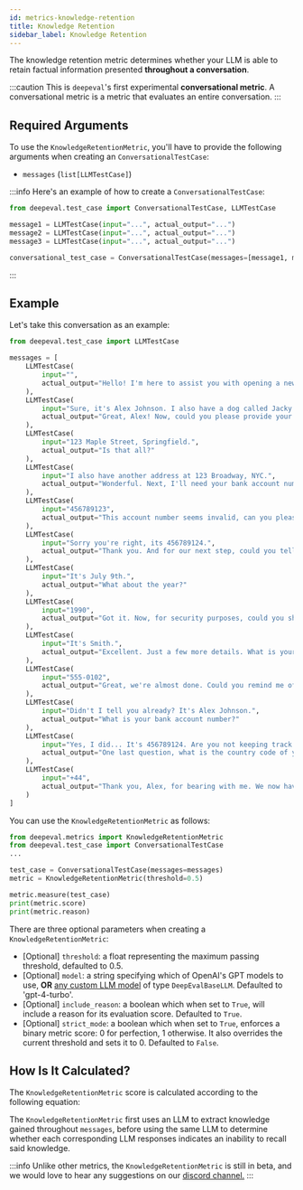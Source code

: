 ```yaml
---
id: metrics-knowledge-retention
title: Knowledge Retention
sidebar_label: Knowledge Retention
---
```



The knowledge retention metric determines whether your LLM is able to retain factual information presented **throughout a conversation**.

:::caution
This is `deepeval`'s first experimental **conversational metric**. A conversational metric is a metric that evaluates an entire conversation.
:::

## Required Arguments

To use the `KnowledgeRetentionMetric`, you'll have to provide the following arguments when creating an `ConversationalTestCase`:

- `messages` (`list[LLMTestCase]`)

:::info
Here's an example of how to create a `ConversationalTestCase`:

```python
from deepeval.test_case import ConversationalTestCase, LLMTestCase

message1 = LLMTestCase(input="...", actual_output="...")
message2 = LLMTestCase(input="...", actual_output="...")
message3 = LLMTestCase(input="...", actual_output="...")

conversational_test_case = ConversationalTestCase(messages=[message1, message2, message3])
```

:::

## Example

Let's take this conversation as an example:

```python
from deepeval.test_case import LLMTestCase

messages = [
    LLMTestCase(
        input="",
        actual_output="Hello! I'm here to assist you with opening a new bank account. To start, may I have your full name, please?"
    ),
    LLMTestCase(
        input="Sure, it's Alex Johnson. I also have a dog called Jacky.",
        actual_output="Great, Alex! Now, could you please provide your current address?"
    ),
    LLMTestCase(
        input="123 Maple Street, Springfield.",
        actual_output="Is that all?"
    ),
    LLMTestCase(
        input="I also have another address at 123 Broadway, NYC.",
        actual_output="Wonderful. Next, I'll need your bank account number where we can link this new account."
    ),
    LLMTestCase(
        input="456789123",
        actual_output="This account number seems invalid, can you please double-check?"
    ),
    LLMTestCase(
        input="Sorry you're right, its 456789124.",
        actual_output="Thank you. And for our next step, could you tell me your date of birth?"
    ),
    LLMTestCase(
        input="It's July 9th.",
        actual_output="What about the year?"
    ),
    LLMTestCase(
        input="1990",
        actual_output="Got it. Now, for security purposes, could you share your mother's maiden name?"
    ),
    LLMTestCase(
        input="It's Smith.",
        actual_output="Excellent. Just a few more details. What is your phone number?"
    ),
    LLMTestCase(
        input="555-0102",
        actual_output="Great, we're almost done. Could you remind me of your full name for the account documentation?"
    ),
    LLMTestCase(
        input="Didn't I tell you already? It's Alex Johnson.",
        actual_output="What is your bank account number?"
    ),
    LLMTestCase(
        input="Yes, I did... It's 456789124. Are you not keeping track of this?",
        actual_output="One last question, what is the country code of your phone number?"
    ),
    LLMTestCase(
        input="+44",
        actual_output="Thank you, Alex, for bearing with me. We now have all the information we need to proceed with opening your new bank account. I appreciate your cooperation and patience throughout this process."
    )
]
```

You can use the `KnowledgeRetentionMetric` as follows:

```python
from deepeval.metrics import KnowledgeRetentionMetric
from deepeval.test_case import ConversationalTestCase
...

test_case = ConversationalTestCase(messages=messages)
metric = KnowledgeRetentionMetric(threshold=0.5)

metric.measure(test_case)
print(metric.score)
print(metric.reason)
```

There are three optional parameters when creating a `KnowledgeRetentionMetric`:

- [Optional] `threshold`: a float representing the maximum passing threshold, defaulted to 0.5.
- [Optional] `model`: a string specifying which of OpenAI's GPT models to use, **OR** [any custom LLM model](metrics-introduction#using-a-custom-llm) of type `DeepEvalBaseLLM`. Defaulted to 'gpt-4-turbo'.
- [Optional] `include_reason`: a boolean which when set to `True`, will include a reason for its evaluation score. Defaulted to `True`.
- [Optional] `strict_mode`: a boolean which when set to `True`, enforces a binary metric score: 0 for perfection, 1 otherwise. It also overrides the current threshold and sets it to 0. Defaulted to `False`.

## How Is It Calculated?

The `KnowledgeRetentionMetric` score is calculated according to the following equation:

<Equation formula="\text{Knowledge Retention} = \frac{\text{Number of Messages with Knowledge Attritions}}{\text{Total Number of Messages}}" />

The `KnowledgeRetentionMetric` first uses an LLM to extract knowledge gained throughout `messages`, before using the same LLM to determine whether each corresponding LLM responses indicates an inability to recall said knowledge.

:::info
Unlike other metrics, the `KnowledgeRetentionMetric` is still in beta, and we would love to hear any suggestions on our [discord channel.](https://discord.com/invite/a3K9c8GRGt)
:::
